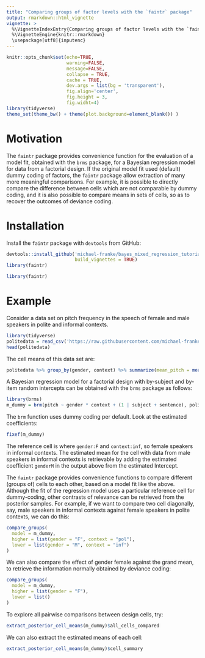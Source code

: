 ```yaml
---
title: "Comparing groups of factor levels with the `faintr` package"
output: rmarkdown::html_vignette
vignette: >
  %\VignetteIndexEntry{Comparing groups of factor levels with the `faintr` package}
  %\VignetteEngine{knitr::rmarkdown}
  \usepackage[utf8]{inputenc}
---
```


```r
knitr::opts_chunk$set(echo=TRUE, 
                      warning=FALSE,
                      message=FALSE, 
                      collapse = TRUE,
                      cache = TRUE,
                      dev.args = list(bg = 'transparent'), 
                      fig.align='center', 
                      fig.height = 3, 
                      fig.widht=4)
library(tidyverse)
theme_set(theme_bw() + theme(plot.background=element_blank()) )
```

# Motivation

The `faintr` package provides convenience function for the evaluation of a model fit, obtained with the `brms` package, for a Bayesian regression model for data from a factorial design. If the original model fit used (default) dummy coding of factors, the `faintr` package allow extraction of many more meaningful comparisons. For example, it is possible to directly compare the difference between cells which are not comparable by dummy coding, and it is also possible to compare means in sets of cells, so as to recover the outcomes of deviance coding.

# Installation

Install the `faintr` package with `devtools` from GitHub:

```r
devtools::install_github('michael-franke/bayes_mixed_regression_tutorial/faintr', 
                         build_vignettes = TRUE)
library(faintr)
```

```r
library(faintr)
```

# Example

Consider a data set on pitch frequency in the speech of female and male speakers in polite and informal contexts.

```r
library(tidyverse)
politedata = read_csv('https://raw.githubusercontent.com/michael-franke/bayes_mixed_regression_tutorial/master/code/politeness_data.csv') 
head(politedata)
```

The cell means of this data set are:

```r
politedata %>% group_by(gender, context) %>% summarize(mean_pitch = mean(pitch))
```


A Bayesian regression model for a factorial design with by-subject and by-item random intercepts can be obtained with the `brms` package as follows:

```r
library(brms)
m_dummy = brm(pitch ~ gender * context + (1 | subject + sentence), politedata)
```

The `brm` function uses dummy coding per default.  Look at the estimated coefficients:

```r
fixef(m_dummy)
```

The reference cell is where `gender:F` and `context:inf`, so female speakers in informal contexts. The estimated mean for the cell with data from male speakers in informal contexts is retrievable by adding the estimated coefficient `genderM` in the output above from the estimated Intercept.

The `faintr` package provides convenience functions to compare different (groups of) cells to each other, based on a model fit like the above. Although the fit of the regression model uses a particular reference cell for dummy-coding, other contrasts of relevance can be retrieved from the posterior samples. For example, if we want to compare two cell diagonally, say, male speakers in informal contexts against female speakers in polite contexts, we can do this:

```r
compare_groups(
  model = m_dummy, 
  higher = list(gender = "F", context = "pol"),
  lower = list(gender = "M", context = "inf")
)
```

We can also compare the effect of gender female against the grand mean, to retrieve the information normally obtained by deviance coding:

```r
compare_groups(
  model = m_dummy, 
  higher = list(gender = "F"),
  lower = list()
)
```

To explore all pairwise comparisons between design cells, try:

```r
extract_posterior_cell_means(m_dummy)$all_cells_compared
```

We can also extract the estimated means of each cell:

```r
extract_posterior_cell_means(m_dummy)$cell_summary
```

